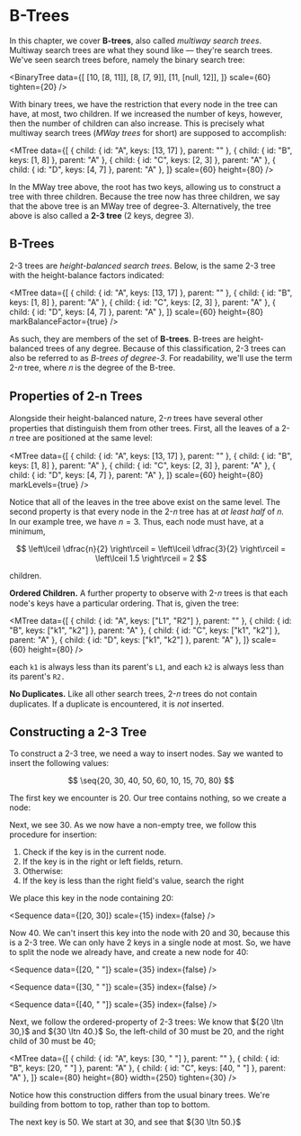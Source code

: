 
# B-Trees

In this chapter, we cover __B-trees__, also called _multiway search trees_.
Multiway search trees are what they sound like — they're search trees. We've
seen search trees before, namely the binary search tree:

<BinaryTree
 data={[
  [10, [8, 11]],
  [8, [7, 9]],
  [11, [null, 12]],
 ]}
 scale={60}
 tighten={20}
/>

With binary trees, we have the restriction that every node in the tree can
have, at most, two children. If we increased the number of keys, however,
then the number of children can also increase. This is precisely what
multiway search trees (_MWay trees_ for short) are supposed to accomplish:

<MTree
 data={[
  { child: { id: "A", keys: [13, 17] }, parent: "" },
  { child: { id: "B", keys: [1, 8] }, parent: "A" },
  { child: { id: "C", keys: [2, 3] }, parent: "A" },
  { child: { id: "D", keys: [4, 7] }, parent: "A" },
 ]}
 scale={60}
 height={80}
/>

In the MWay tree above, the root has two keys, allowing us to construct a
tree with three children. Because the tree now has three children, we say
that the above tree is an MWay tree of degree-3. Alternatively, the tree
above is also called a __2-3 tree__ (2 keys, degree 3).

## B-Trees

2-3 trees are _height-balanced search trees_. Below, is the same 2-3 tree
with the height-balance factors indicated:

<MTree
 data={[
  { child: { id: "A", keys: [13, 17] }, parent: "" },
  { child: { id: "B", keys: [1, 8] }, parent: "A" },
  { child: { id: "C", keys: [2, 3] }, parent: "A" },
  { child: { id: "D", keys: [4, 7] }, parent: "A" },
 ]}
 scale={60}
 height={80}
 markBalanceFactor={true}
/>

As such, they are members of the set of __B-trees__. B-trees are
height-balanced trees of any degree. Because of this classification, 2-3
trees can also be referred to as _B-trees of degree-3_. For readability,
we'll use the term 2-𝑛 tree, where 𝑛 is the degree of the B-tree.

## Properties of 2-n Trees

Alongside their height-balanced nature, 2-𝑛 trees have several other
properties that distinguish them from other trees. First, all the leaves of
a 2-𝑛 tree are positioned at the same level:

<MTree
 data={[
  { child: { id: "A", keys: [13, 17] }, parent: "" },
  { child: { id: "B", keys: [1, 8] }, parent: "A" },
  { child: { id: "C", keys: [2, 3] }, parent: "A" },
  { child: { id: "D", keys: [4, 7] }, parent: "A" },
 ]}
 scale={60}
 height={80}
 markLevels={true}
/>

Notice that all of the leaves in the tree above exist on the same level.
The second property is that every node in the 2-𝑛 tree has at _at least
half_ of 𝑛. In our example tree, we have ${n = 3.}$ Thus, each node must
have, at a minimum,

$$
 \left\lceil \dfrac{n}{2} \right\rceil = \left\lceil \dfrac{3}{2} \right\rceil = \left\lceil 1.5 \right\rceil = 2
$$

children.

__Ordered Children.__ A further property to observe with 2-𝑛 trees is that
each node's keys have a particular ordering. That is, given the tree:

<MTree
 data={[
  { child: { id: "A", keys: ["L1", "R2"] }, parent: "" },
  { child: { id: "B", keys: ["k1", "k2"] }, parent: "A" },
  { child: { id: "C", keys: ["k1", "k2"] }, parent: "A" },
  { child: { id: "D", keys: ["k1", "k2"] }, parent: "A" },
 ]}
 scale={60}
 height={80}
/>

each `k1` is always less than its parent's `L1`, and each `k2` is always
less than its parent's `R2.`

__No Duplicates.__ Like all other search trees, 2-𝑛 trees do not contain
duplicates. If a duplicate is encountered, it is _not_ inserted.

## Constructing a 2-3 Tree

To construct a 2-3 tree, we need a way to insert nodes. Say we wanted to
insert the following values:

$$
 \seq{20, 30, 40, 50, 60, 10, 15, 70, 80}
$$

The first key we encounter is 20. Our tree contains nothing, so we create a
node:

<Sequence data={[20]} scale={10} index={false} />

Next, we see 30. As we now have a non-empty tree, we follow this procedure
for insertion:

1. Check if the key is in the current node.
 1. If the key is in the right or left fields, return.
 2. Otherwise:
  1. If the key is less than the right field's value, search the right

We place this key in the node containing 20:

<Sequence data={[20, 30]} scale={15} index={false} />

Now 40. We can't insert this key into the node with 20 and 30, because this
is a 2-3 tree. We can only have 2 keys in a single node at most. So, we
have to split the node we already have, and create a new node for 40:

<Grid cols={3}>

<Sequence data={[20, " "]} scale={35} index={false} />

<Sequence data={[30, " "]} scale={35} index={false} />

<Sequence data={[40, " "]} scale={35} index={false} />

</Grid>

Next, we follow the ordered-property of 2-3 trees: We know that
${20 \ltn 30,}$ and ${30 \ltn 40.}$ So, the left-child of ${30}$ must be
${20,}$ and the right child of ${30}$ must be 40;

<MTree
 data={[
  { child: { id: "A", keys: [30, " "] }, parent: "" },
  { child: { id: "B", keys: [20, " "] }, parent: "A" },
  { child: { id: "C", keys: [40, " "] }, parent: "A" },
 ]}
 scale={80}
 height={80}
 width={250}
 tighten={30}
/>

Notice how this construction differs from the usual binary trees. We're
building from bottom to top, rather than top to bottom.

The next key is ${50.}$ We start at ${30,}$ and see that ${30 \ltn 50.}$
